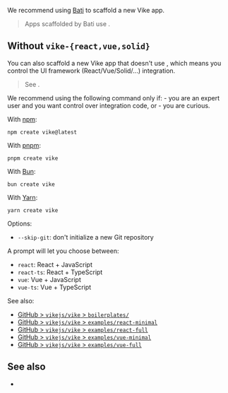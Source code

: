 
We recommend using [Bati](https://batijs.dev) to scaffold a new Vike app.

> Apps scaffolded by Bati use <UiFrameworkVikeExtensionNames links/>.

## Without `vike-{react,vue,solid}`

You can also scaffold a new Vike app that doesn't use <UiFrameworkVikeExtensionNames links/>, which means you control the UI framework (React/Vue/Solid/...) integration.

> See <Link href="/why#optional-control" />.

<Warning>
We recommend using the following command only if:
 - you are an expert user and you want control over integration code, or
 - you are curious.
</Warning>

With [npm](https://www.npmjs.com):

```shell
npm create vike@latest
```

With [pnpm](https://pnpm.io):

```shell
pnpm create vike
```

With [Bun](https://bun.sh):

```shell
bun create vike
```

With [Yarn](https://yarnpkg.com):

```shell
yarn create vike
```

Options:
- `--skip-git`: don't initialize a new Git repository

A prompt will let you choose between:
- `react`: React + JavaScript
- `react-ts`: React + TypeScript
- `vue`: Vue + JavaScript
- `vue-ts`: Vue + TypeScript

See also:
- [GitHub > `vikejs/vike` > `boilerplates/`](https://github.com/vikejs/vike/tree/main/boilerplates)
- [GitHub > `vikejs/vike` > `examples/react-minimal`](https://github.com/vikejs/vike/tree/main/examples/react-minimal)
- [GitHub > `vikejs/vike` > `examples/react-full`](https://github.com/vikejs/vike/tree/main/examples/react-full)
- [GitHub > `vikejs/vike` > `examples/vue-minimal`](https://github.com/vikejs/vike/tree/main/examples/react-minimal)
- [GitHub > `vikejs/vike` > `examples/vue-full`](https://github.com/vikejs/vike/tree/main/examples/vue-full)


## See also

- <Link href="/add" />
